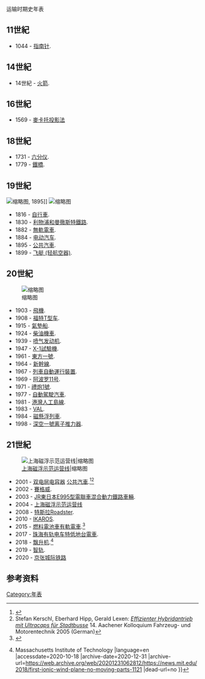 运输时期史年表
==11世紀==
*1044 - [[指南针|指南针]].
==14世紀==
* 14世紀 - [[火箭|火箭]].
==16世紀==
*1569 - [[麥卡托投影法|麥卡托投影法]]
==18世紀==
*1731 - [[六分仪|六分仪]].
*1779 - [[鐵橋|鐵橋]].

==19世紀==
[[File:Erste_Benzin-Omnibus_der_Welt.jpg|缩略图]], 1895]]
[[File:First_Zeppelin_ascent.jpg|缩略图]]
*1816 - [[自行車|自行車]].
*1830 - [[利物浦和曼徹斯特鐵路|利物浦和曼徹斯特鐵路]].
*1882 - [[無軌電車|無軌電車]].
*1884 - [[电动汽车|电动汽车]].
*1895 - [[公共汽車|公共汽車]].
*1899 - [[飞艇_(轻航空器)|飞艇 (轻航空器)]].

==20世紀==
[[File:0_series_Yurakucho_19670505.jpg|缩略图]]
*1903 - [[飛機|飛機]].
*1908 - [[福特T型车|福特T型车]].
*1915 - [[氣墊船|氣墊船]].
*1924 - [[柴油機車|柴油機車]].
*1939 - [[喷气发动机|喷气发动机]].
*1947 - [[X-1試驗機|X-1試驗機]].
*1961 - [[東方一號|東方一號]].
*1964 - [[新幹線|新幹線]].
*1967 - [[列車自動運行裝置|列車自動運行裝置]].
*1969 - [[阿波罗11号|阿波罗11号]].
*1971 - [[禮炮1號|禮炮1號]].
*1977 - [[自動駕駛汽車|自動駕駛汽車]].
*1981 - [[港灣人工島線|港灣人工島線]].
*1983 - [[VAL|VAL]].
*1984 - [[磁懸浮列車|磁懸浮列車]].
*1998 - [[深空一號|深空一號]][[离子推力器|离子推力器]].
==21世紀==
[[File:Shanghai_Maglev_Nicostamb3.JPG|[[上海磁浮示范运营线]]|缩略图]]
*2001 - [[双电层电容器|双电层电容器]] [[公共汽車|公共汽車]].<ref>{{cite web |url=http://www.vag.de/Busses/id124/The-Ultracapbus.html |title=The Ultracapbus - VAG Nürnberg - Öffentlicher Personennahverkehr in Nürnberg |publisher=Vag.de |accessdate=29 May 2013 |archive-date=2014-01-11 |archive-url=https://web.archive.org/web/20140111220125/http://www.vag.de/Busses/id124/The-Ultracapbus.html |dead-url=no }}</ref><ref>Stefan Kerschl, Eberhard Hipp, Gerald Lexen: ''[http://www.aachener-kolloquium.de/pdf/Vortr_Nachger/Kerschl.pdf Effizienter Hybridantrieb mit Ultracaps für Stadtbusse] {{Wayback|url=http://www.aachener-kolloquium.de/pdf/Vortr_Nachger/Kerschl.pdf |date=20140111215209 }}'' 14. Aachener Kolloquium Fahrzeug- und Motorentechnik 2005 (German)</ref>
*2002 - [[賽格威|賽格威]].
*2003 - [[JR東日本E995型電聯車|JR東日本E995型電聯車]][[混合動力鐵路車輛|混合動力鐵路車輛]].
*2004 - [[上海磁浮示范运营线|上海磁浮示范运营线]]
*2008 - [[特斯拉Roadster|特斯拉Roadster]].
*2010 - [[IKAROS|IKAROS]].
*2015 - [[燃料電池車|燃料電池車]][[有軌電車|有軌電車]].<ref>{{cite news |title=China Presents the World's First Hydrogen-Fueled Tram |url=http://en.yibada.com/articles/21142/20150321/china-worlds-first-hydrogen-fueled-tram.htm# |work=Yibada English |date=2015-03-21 |language=ll-cc |accessdate=2020-10-18 |archive-date=2015-09-06 |archive-url=https://web.archive.org/web/20150906125005/http://en.yibada.com/articles/21142/20150321/china-worlds-first-hydrogen-fueled-tram.htm |dead-url=no }}</ref>
*2017 - [[珠海有轨电车|珠海有轨电车]][[特低地台電車|特低地台電車]].
*2018 - [[飘升机|飘升机]].<ref>{{cite web |title=MIT engineers fly first-ever plane with no moving parts |url=https://news.mit.edu/2018/first-ionic-wind-plane-no-moving-parts-1121 |website=MIT News {{!}} Massachusetts Institute of Technology |language=en |accessdate=2020-10-18 |archive-date=2020-12-31 |archive-url=https://web.archive.org/web/20201231062812/https://news.mit.edu/2018/first-ionic-wind-plane-no-moving-parts-1121 |dead-url=no }}</ref>
*2019 - [[智轨|智轨]].
*2020 - [[京张城际铁路|京张城际铁路]]

== 参考资料 ==
{{Reflist}}

[[Category:年表|Category:年表]]